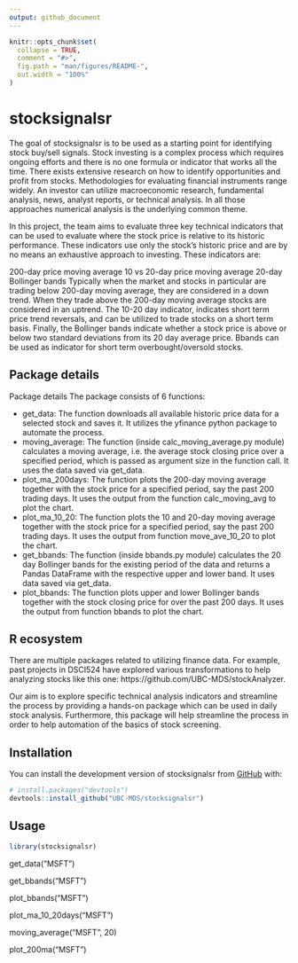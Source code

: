 ```yaml
---
output: github_document
---
```


<!-- README.md is generated from README.Rmd. Please edit that file -->

```r
knitr::opts_chunk$set(
  collapse = TRUE,
  comment = "#>",
  fig.path = "man/figures/README-",
  out.width = "100%"
)
```

# stocksignalsr

<!-- badges: start -->
<!-- badges: end -->

The goal of stocksignalsr is to be used as a starting point for identifying stock buy/sell signals. Stock investing is a complex process which requires ongoing efforts and there is no one formula or indicator that works all the time. There exists extensive research on how to identify opportunities and profit from stocks. Methodologies for evaluating financial instruments range widely. An investor can utilize macroeconomic research, fundamental analysis, news, analyst reports, or technical analysis. In all those approaches numerical analysis is the underlying common theme.

In this project, the team aims to evaluate three key technical indicators that can be used to evaluate where the stock price is relative to its historic performance. These indicators use only the stock's historic price and are by no means an exhaustive approach to investing. These indicators are:

200-day price moving average
10 vs 20-day price moving average
20-day Bollinger bands
Typically when the market and stocks in particular are trading below 200-day moving average, they are considered in a down trend. When they trade above the 200-day moving average stocks are considered in an uptrend. The 10-20 day indicator, indicates short term price trend reversals, and can be utilized to trade stocks on a short term basis. Finally, the Bollinger bands indicate whether a stock price is above or below two standard deviations from its 20 day average price. Bbands can be used as indicator for short term overbought/oversold stocks.


## Package details
Package details
The package consists of 6 functions:

* get_data: The function downloads all available historic price data for a selected stock and saves it. It utilizes the yfinance python package to automate the process.
* moving_average: The function (inside calc_moving_average.py module) calculates a moving average, i.e. the average stock closing price over a specified period, which is passed as argument size in the function call. It uses the data saved via get_data.
* plot_ma_200days: The function plots the 200-day moving average together with the stock price for a specified period, say the past 200 trading days. It uses the output from the function calc_moving_avg to plot the chart.
* plot_ma_10_20: The function plots the 10 and 20-day moving average together with the stock price for a specified period, say the past 200 trading days. It uses the output from function move_ave_10_20 to plot the chart.
* get_bbands: The function (inside bbands.py module) calculates the 20 day Bollinger bands for the existing period of the data and returns a Pandas DataFrame with the respective upper and lower band. It uses data saved via get_data.
* plot_bbands: The function plots upper and lower Bollinger bands together with the stock closing price for over the past 200 days. It uses the output from function bbands to plot the chart.

## R ecosystem

There are multiple packages related to utilizing finance data. For example, past projects in DSCI524 have explored various transformations to help analyzing stocks like this one: https://github.com/UBC-MDS/stockAnalyzer.

Our aim is to explore specific technical analysis indicators and streamline the process by providing a hands-on package which can be used in daily stock analysis. Furthermore, this package will help streamline the process in order to help automation of the basics of stock screening.



## Installation

You can install the development version of stocksignalsr from [GitHub](https://github.com/) with:

``` r
# install.packages("devtools")
devtools::install_github("UBC-MDS/stocksignalsr")
```




## Usage


```r
library(stocksignalsr)
```
get_data("MSFT")

get_bbands("MSFT")

plot_bbands("MSFT")

plot_ma_10_20days("MSFT")

moving_average("MSFT", 20)

plot_200ma("MSFT")

